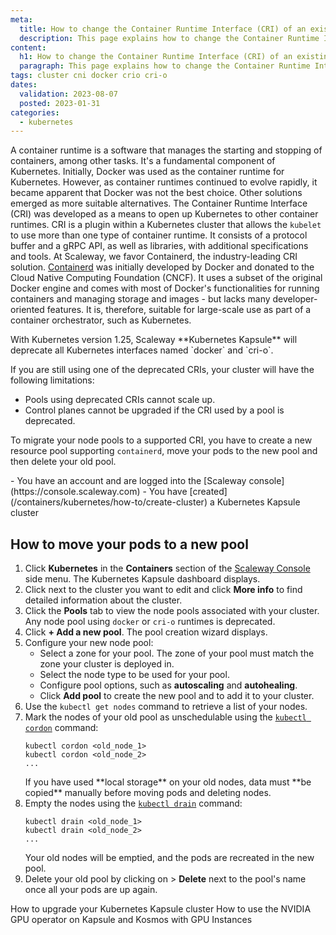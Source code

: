 ```yaml
---
meta:
  title: How to change the Container Runtime Interface (CRI) of an existing node pool
  description: This page explains how to change the Container Runtime Interface (CRI) of an existing node pool
content:
  h1: How to change the Container Runtime Interface (CRI) of an existing node pool
  paragraph: This page explains how to change the Container Runtime Interface (CRI) of an existing node pool
tags: cluster cni docker crio cri-o
dates:
  validation: 2023-08-07
  posted: 2023-01-31
categories:
  - kubernetes
---
```


A container runtime is a software that manages the starting and stopping of containers, among other tasks. It's a fundamental component of Kubernetes. Initially, Docker was used as the container runtime for Kubernetes. However, as container runtimes continued to evolve rapidly, it became apparent that Docker was not the best choice. Other solutions emerged as more suitable alternatives.
The Container Runtime Interface (CRI) was developed as a means to open up Kubernetes to other container runtimes. CRI is a plugin within a Kubernetes cluster that allows the `kubelet` to use more than one type of container runtime. It consists of a protocol buffer and a gRPC API, as well as libraries, with additional specifications and tools.
At Scaleway, we favor Containerd, the industry-leading CRI solution. [Containerd](https://containerd.io/) was initially developed by Docker and donated to the Cloud Native Computing Foundation (CNCF). It uses a subset of the original Docker engine and comes with most of Docker's functionalities for running containers and managing storage and images - but lacks many developer-oriented features. It is, therefore, suitable for large-scale use as part of a container orchestrator, such as Kubernetes. 

<Message type="important">
  With Kubernetes version 1.25, Scaleway **Kubernetes Kapsule** will deprecate all Kubernetes interfaces named `docker` and `cri-o`.
</Message>

If you are still using one of the deprecated CRIs, your cluster will have the following limitations:
* Pools using deprecated CRIs cannot scale up.
* Control planes cannot be upgraded if the CRI used by a pool is deprecated.

To migrate your node pools to a supported CRI, you have to create a new resource pool supporting `containerd`, move your pods to the new pool and then delete your old pool.
<Macro id="iam-requirements" />

<Message type="requirement">
  - You have an account and are logged into the [Scaleway console](https://console.scaleway.com)
  - You have [created](/containers/kubernetes/how-to/create-cluster) a Kubernetes Kapsule cluster
</Message>

## How to move your pods to a new pool

1. Click **Kubernetes** in the **Containers** section of the [Scaleway Console](https://console.scaleway.com) side menu. The Kubernetes Kapsule dashboard displays.
2. Click <Icon name="more" /> next to the cluster you want to edit and click **More info** to find detailed information about the cluster.
3. Click the **Pools** tab to view the node pools associated with your cluster. 
    <Message type="tip">
      Any node pool using `docker` or `cri-o` runtimes is deprecated.
    </Message>
4. Click **+ Add a new pool**. The pool creation wizard displays.
5. Configure your new node pool:
    * Select a zone for your pool. The zone of your pool must match the zone your cluster is deployed in.
    * Select the node type to be used for your pool.
    * Configure pool options, such as **autoscaling** and **autohealing**.
    * Click **Add pool** to create the new pool and to add it to your cluster.
6. Use the `kubectl get nodes` command to retrieve a list of your nodes.
7. Mark the nodes of your old pool as unschedulable using the [`kubectl cordon`](https://kubernetes.io/docs/reference/generated/kubectl/kubectl-commands#cordon) command: 
    ```
    kubectl cordon <old_node_1>
    kubectl cordon <old_node_2>
    ...
    ```
    <Message type="important">
      If you have used **local storage** on your old nodes, data must **be copied** manually before moving pods and deleting nodes.
    </Message>
8. Empty the nodes using the [`kubectl drain`](https://kubernetes.io/docs/reference/generated/kubectl/kubectl-commands#drain) command:
    ```
    kubectl drain <old_node_1>
    kubectl drain <old_node_2>
    ...
    ```
    Your old nodes will be emptied, and the pods are recreated in the new pool.
9. Delete your old pool by clicking on <Icon name="more" /> > **Delete** next to the pool's name once all your pods are up again.

<Navigation title="See Also">
  <PreviousButton to="/containers/kubernetes/how-to/upgrade-kubernetes-version/">How to upgrade your Kubernetes Kapsule cluster</PreviousButton>
  <NextButton to="/containers/kubernetes/how-to/use-nvidia-gpu-operator/">How to use the NVIDIA GPU operator on Kapsule and Kosmos with GPU Instances</NextButton>
</Navigation>
